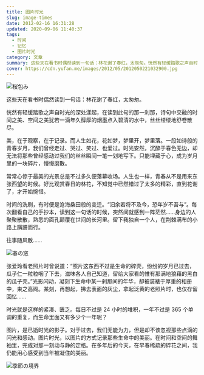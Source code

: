 ```yaml
---
title: 图片时光
slug: image-times
date: 2012-02-16 16:31:28
updated: 2020-09-06 11:40:37
tags:
  - 时间
  - 记忆
  - 图片时光
category: 文章
summary: 这些天在看书时偶然读到一句话：林花谢了春红，太匆匆。恍然有轻缓踏歌之声自时光的深处漾起，在读到此句的那一刹那，诗句中交融的时间之美、空间之美犹若一滴年久醇厚的烟墨点入碧清的水中，丝丝缕缕地舒卷散尽。
cover: https://cdn.yufan.me/images/2012/05/2012050221032900.jpg
---
```


![桜包み](https://cdn.yufan.me/images/2012/05/2012050320564300.jpg)

<MusicPlayer netease={730690} />

这些天在看书时偶然读到一句话：林花谢了春红，太匆匆。

恍然有轻缓踏歌之声自时光的深处漾起，在读到此句的那一刹那，诗句中交融的时间之美、空间之美犹若一滴年久醇厚的烟墨点入碧清的水中，丝丝缕缕地舒卷散尽。

美，在于观察，在于记录。而人生如花，花如梦，梦里开，梦里落。一段如诗般的青春岁月，我们曾经走过、哭过、笑过、也爱过。时光安然，沉醉于春色无边，却无法将那些曾经感动过我们的丝丝瞬间一笔一划地写下。只能埋藏于心，成为岁月里的一块碎片，慢慢磨散。

常常心惊于最美的光景总是不过多久便落幕收场。人生也一样，青春从不是用来东张西望的时候。好比观赏春日的林花，不知觉中已然错过了太多的精彩，直到花谢了，才开始惋惜。

时间的洗刷，有时便是沧海桑田般的变迁。“汩余若将不及今，恐年岁不吾与”。每次翻看自己的手抄本，读到这一句话的时候，突然间就感到一阵茫然……身边的人聚聚散散，熟悉的面孔颠覆在世间的长河里。留下我独自一个人，在荆棘满布的小路上蹒跚而行。

往事随风散……

![春の窓](https://cdn.yufan.me/images/2012/05/2012050320583300.jpg)

张爱玲看老照片时曾说道：“照片这东西不过是生命的碎壳，纷纷的岁月已过去，瓜子仁一粒粒咽了下去，滋味各人自己知道，留给大家看的惟有那满地狼藉的黑白的瓜子壳。”光影闪动，凝刻下生命中某一刹那间的年华，却被装裱于厚重的相册中，束之高阁。某刻，再想起，拂去表面的灰尘，拿起泛黄的老照片时，也仅存留回忆……

时光就是这样的紧凑、匮乏。每日不过是 24 小时的堆积，一年不过是 365 个单调的重复，而生命里面又有多少个一年呢？

图片，是已逝时光的影子。对于过去，我们无能为力，但是却不该忽视那些点滴的闪光和感动。图片时光，以图片的方式记录那些生命中的美丽。在时间和空间的舞袖里，完成对那一刻动与静的定格。在多年后的今天，在早春稀疏的碎花之间，我仍能用心感受到当年被凝住的美丽。

![季節の境界](https://cdn.yufan.me/images/2012/05/2012050321012100.jpg)
